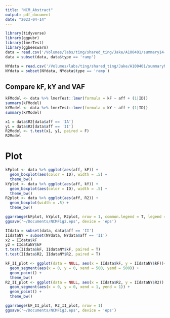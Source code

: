 ```yaml
---
title: "NCM_Abstract"
output: pdf_document
date: "2023-04-14"
---
```


```r
library(tidyverse)
library(ggpubr)
library(lmerTest)
library(ggbeeswarm)
data = read.csv('/Volumes/labs/ting/shared_ting/Jake/A100401/summary14-Apr-2023.csv')
data = subset(data, data$type == 'ramp')

NYdata = read.csv('/Volumes/labs/ting/shared_ting/Jake/A100401/summaryNY14-Apr-2023.csv')
NYdata = subset(NYdata, NYdata$type == 'ramp')
```

## Compare kF, kY and VAF
```r
kFModel <- data %>% lmerTest::lmer(formula = kF ~ aff + (1|ID))
summary(kFModel)
kYModel <- data %>% lmerTest::lmer(formula = kY ~ aff + (1|ID))
summary(kYModel)

x1 = data$R2[data$aff == 'IA']
y1 = data$R2[data$aff == 'II']
R2Model <- t.test(x1, y1, paired = F)
R2Model
```
# Plot
```r
kFplot <- data %>% ggplot(aes(aff, kF)) + 
  geom_boxplot(aes(color = ID), width = .5) +
  theme_bw()
kYplot <- data %>% ggplot(aes(aff, kY)) + 
  geom_boxplot(aes(color = ID), width = .5) +
  theme_bw()
R2plot <- data %>% ggplot(aes(aff, R2)) + 
  geom_boxplot(width = .5) +
  theme_bw()

ggarrange(kFplot, kYplot, R2plot, nrow = 1, common.legend = T, legend = 'bottom')
ggsave('~/Documents/NCMFig2.eps', device = 'eps')
```

```r
IIdata = subset(data, data$aff == 'II')
IIdataNY = subset(NYdata, NYdata$aff == 'II')
x2 = IIdata$kF
y2 = IIdataNY$kF
t.test(IIdata$kF, IIdataNY$kF, paired = T)
t.test(IIdata$R2, IIdataNY$R2, paired = T)

kF_II_plot <- ggplot(data = NULL, aes(x = IIdata$kF, y = IIdataNY$kF))+ 
  geom_segment(aes(x = 0, y = 0, xend = 500, yend = 500)) +
  geom_point() +
  theme_bw()
R2_II_plot <- ggplot(data = NULL, aes(x = IIdata$R2, y = IIdataNY$R2)) +
  geom_segment(aes(x = 0, y = 0, xend = 1, yend = 1)) +
  geom_point() +
  theme_bw()

ggarrange(kF_II_plot, R2_II_plot, nrow = 1)
ggsave('~/Documents/NCMFig3.eps', device = 'eps')
```